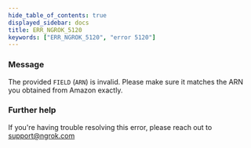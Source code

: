 ```yaml
---
hide_table_of_contents: true
displayed_sidebar: docs
title: ERR_NGROK_5120
keywords: ["ERR_NGROK_5120", "error 5120"]
---
```


### Message

The provided `FIELD` (`ARN`) is invalid. Please make sure it matches the ARN you obtained from Amazon exactly.

### Further help

If you're having trouble resolving this error, please reach out to [support@ngrok.com](mailto:support@ngrok.com?subject=Help%20with%20ERR_NGROK_5120)
